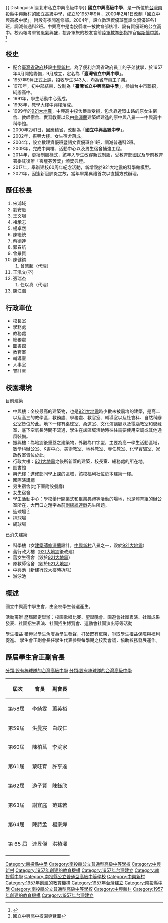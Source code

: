 {{ Distinguish|臺北市私立中興高級中學}}
{{Infobox School
|name           = 國立中興高級中學
|other_name     = National Chung-Hsing Senior High School
| image       = 國立中興高級中學.JPG
| logo        = 國立中興高中校徽.jpg
|motto          = 誠、靜、勤、樸
|established    = 1957年9月（4月17日）
|type           = 國立普通高中
|district       = {{ROC}}[[南投縣|南投縣]][[南投市|南投市]]
|grades         = 三年學制
|principal      = 陳江海(海哥)
|students       = 約1300人
|address        = 54044 南投縣南投市中學路2號
|website        = http://www.chsh.ntct.edu.tw
|area=38,253.37平方公尺|number=049-2331014|coordinates={{Coord|23.9505939|120.6950589|display=inline,title}}|pushpin_map=Taiwan Nantou}}
'''國立中興高級中學'''，是一所位於[[台灣|台灣]][[南投縣|南投縣]][[中興新村|中興新村]]的國立[[高級中學|高級中學]]，成立於1957年9月，2000年2月1日改制「國立中興高級中學」。附設有夜間進修部。2004年，設立數理資優班暨語文資優班各1班，調減普通科2班。中興高中是南投縣唯一被教育部核准、設有資優班的公立高中。校內報考軍警風氣興盛，投身軍旅的校友含前[[陸軍教準部|陸軍教準部]]指揮官[[吳斯懷|吳斯懷]][[中將|中將]]。<ref>{{Cite web|url=http://tep.thu.edu.tw/g03570006/%E5%AF%A6%E5%9C%B0%E5%AD%B8%E7%BF%92/%E8%A6%8B%E7%BF%92%E5%A0%B1%E5%91%8A106.pdf|title=東海大學 105 學年度師資培育中心教學實習課程見習報告彙整|accessdate=2019-01-09|author=羅光欣|date=2016|publisher=|archive-date=2019-01-09|archive-url=https://web.archive.org/web/20190109012403/http://tep.thu.edu.tw/g03570006/%E5%AF%A6%E5%9C%B0%E5%AD%B8%E7%BF%92/%E8%A6%8B%E7%BF%92%E5%A0%B1%E5%91%8A106.pdf|dead-url=no}}</ref>

== 校史 ==
*配合[[臺灣省政府|臺灣省政府]]移設[[中興新村|中興新村]]，為了便利台灣省政府員工的子弟就學，於1957年4月開始籌備，9月成立，定名為「'''臺灣省立中興中學'''」。
*1957年9月正式上課，招收學生343人，均為省府員工子弟。
*1970年，初中部結束，改制為「'''臺灣省立中興高級中學'''」，參加台中市聯招，純辦高中。
*1991年，學生活動中心落成。
*1998年，教學大樓中興樓落成。
*1999年的[[921大地震|921大地震]]，中興高中校舍嚴重受損，包含靠近環山路的原女生宿舍、教師宿舍、實習教室以及由[[修澤蘭|修澤蘭]]建築師建造的原中興八景一－中興高中科學館。
*2000年2月1日，因應[[精省|精省]]，改制為「'''國立中興高級中學'''」。
*2002年，振興大樓、女生宿舍落成。
*2004年，設立數理資優班暨語文資優班各1班，調減普通科2班。
*2009年，完成中興樓、活動中心以及男生宿舍補強工程。
*2014年，更換制服樣式，該年入學生改穿新式制服，受教育部國民及學前教育署委託復辦「杏壇芬芳獎」頒獎典禮。
*2017年，舉辦建校60周年紀念活動，新增毀於921大地震的科學館模型。
*2021年，因逢新冠肺炎之故，當年畢業典禮首次以直播方式辦理。

==歷任校長==
#宋鴻域
#劉安愚
#王文坦
#褚承志
#楊卓然
#陳繼統
#蔡德連
#郭春航
#曾景賢
#陳健鏘
##曾慧超（代理）
#王泓文(卒)
#張瑞杰
##任以真（代理）
#陳江海

== 行政單位 ==
*校長室
*學務處
*教務處
*總務處
*圖書館
*教官室
*輔導室
*人事室
*會計室

== 校園環境 ==
;目前建築
*中興樓：全校最高的建築物，也是[[921大地震|921大地震]]時少數未被震垮的建築，是高二以及高三的教學區，教務處、學務處、教官室、輔導室以及社會科、自然科辦公室皆位於此。地下一樓有[[桌球|桌球]]室、[[柔道|柔道]]室、文化演講廳以及電腦教室和儲藏室，底下空氣長時間不流通，學生在該區域活動時往往需要使用空調或其他通風裝備。
*振興樓：為地震後重蓋之建築物，外觀為ㄇ字型，主要為高一學生活動區域，數學科辦公室、K書中心、美術教室、地科教室、專任教室、化學實驗室、家政教室皆位於此。
*行政大樓：[[921大地震|921大地震]]之後所新蓋的建築，校長室、總務處的所在地。
*圖書館
*興光樓：[[進修部|進修部]]同學上課的區域，該校福利社位於本建築一樓。
*國際演講廳
*男生宿舍(地下室附設餐廳)
*女生宿舍
*學生活動中心：學校舉行開業式和[[畢業典禮|畢業典禮]]等活動的場地，也是體育組的辦公室所在，大門口之題字為前[[副總統|副總統]][[連戰|連戰]]先生所題。
*籃球場 <ref>[http://web.chsh.ntct.edu.tw/editor_model/u_editor_v1.asp?id={74098DCD-BDA8-43E3-9A62-35791ACACFDC}  國立中興高中校園導覽圖]{{Dead link}}</ref>
*排球場
*網球場

;已消失建築
*科學樓（女[[建築師|建築師]][[修澤蘭|修澤蘭]]設計，[[中興新村|中興新村]]八景之一，毀於[[921大地震|921大地震]]）
*舊行政大樓（[[921大地震|921大地震]]後改建）
*舊女生宿舍（毀於[[921大地震|921大地震]]）
*原教師宿舍（毀於[[921大地震|921大地震]]）
*中興池（新建行政大樓時拆除）
*游泳池

== 概述 ==

國立中興高中學生會，由全校學生普選產生。

活動籌辦
歷屆固定舉辦：校園歌唱比賽、聖誕晚會、園遊會社團表演、社團成果發表、社團招生表演、社團招生博覽會、運動會社團演出等等活動

學生權益
積極以學生角度為學生發聲，打破既有框架，爭取學生權益保障與福利促進。
學生會正副會長任學生代表參與每學期之校務會議，協助校務發展運作。

== 歷屆學生會正副會長 ==

[[Category:南投縣中學|Category:南投縣中學]]
[[Category:南投縣公立普通型高級中等學校|Category:南投縣公立普通型高級中等學校]]
[[Category:中興新村|Category:中興新村]]
[[Category:1957年創建的教育機構|Category:1957年創建的教育機構]]
[[Category:1957年台灣建立|Category:1957年台灣建立]]
[[分類:設有棒球隊的台灣高級中學|分類:設有棒球隊的台灣高級中學]]
[[Category:南投縣中學|Category:南投縣中學]]
[[Category:南投縣公立普通型高級中等學校|Category:南投縣公立普通型高級中等學校]]
[[Category:中興新村|Category:中興新村]]
[[Category:1957年創建的教育機構|Category:1957年創建的教育機構]]
[[Category:1957年台灣建立|Category:1957年台灣建立]]
[[分類:設有棒球隊的台灣高級中學|分類:設有棒球隊的台灣高級中學]]
{| class="wikitable"
|-
!屆次
!會長
!副會長
|-
|第58屆
|李綺雯
|蕭英裕
|-
|第59屆
|洪曼宸
|白竣仁
|-
|第60屆
|陳柏菖
|李浣家
|-
|第61屆
|蔡旺育
|許亨達
|-
|第62屆
|游子賢
|陳鈺欣
|-
|第63屆
|謝宜庭
|范莛莙
|-
|第64屆
|陳詩孟
|楊家燁
|-
|第
65
屆
|連昱傑
|洪禎澤
|
|-
|
|

|
|{

== 學生社團 ==
{{div col|3}}
*豹族童軍社
*熱門音樂社
*OPEN將志工社
*弦風吉他社
*羽球社
*籃球社
*排球社
*棒壘社
*桌球社
*多喝水康輔社
*DSC舞蹈研究社
*漫畫研究社
*維尼烘焙社
*滑板社
*校刊社
*救護社
*SAS樂活社
*足球社
*電影研究社
*微電影社
*中興繽樂管樂社
*絲竹國樂社
*什麼啦桌遊社
*攝影社
*模擬聯合國社
{{div col end}}

== 軼事 ==
* 1963年時任[[泰國君主|泰國國王]]的[[普密蓬·阿杜德|蒲美蓬]]曾經訪問台灣，並參觀省政府所在的[[中興新村|中興新村]]，時任省主席[[黃杰_(將軍)|黃杰]]亦親自陪同，當時即在當時的校門前拍照留下身影。<ref>{{Cite news|url=http://news.ltn.com.tw/news/local/paper/1056285|title=中興高中典藏名人 泰王蒲美蓬曾留影|author=陳鳳麗|date=2016-11-28|work=自由時報|accessdate=|archive-date=2019-10-29|archive-url=https://web.archive.org/web/20191029150055/https://news.ltn.com.tw/news/local/paper/1056285|dead-url=no}}</ref>

== 校友 ==
{{main cat|國立中興高級中學校友}}
*[[吳斯懷|吳斯懷]]：[[中華民國陸軍|中華民國陸軍]][[中將|中將]]，曾任[[陸軍六軍團|陸軍六軍團]]指揮官、[[陸軍教準部|陸軍教準部]]指揮官、[[參謀本部|參謀本部]]作戰次長。因曾於2016年赴中參與[[中国共产党|中共]]紀念[[孫中山|孫中山]]150歲[[冥诞|冥誕]]紀念活動並聽取[[党和国家领导人|中國領導人]][[习近平|習近平]]的演講而衍伸出退役將官赴中的爭議。<ref>{{Cite news|url=http://news.ltn.com.tw/news/politics/breakingnews/1883762|title=我國退將吳斯懷等人赴中 竟出席中國官方活動|author=即時新聞／綜合報導|date=2016-11-11|work=自由時報|accessdate=|archive-date=2020-11-29|archive-url=https://web.archive.org/web/20201129102425/https://news.ltn.com.tw/news/politics/breakingnews/1883762|dead-url=no}}</ref>
*[[薛芳|薛芳]]：本名薛永芳，民國60年代[[中國電視公司|中視]]當家[[花旦|花旦]]，曾擔任多部[[八點檔|八點檔]]女主角，現己息影並移民美國
*[[廖峻|廖峻]]：本名廖滋源，歌手、演員、主持人。
*[[孟庭葦|孟庭葦]]：本名陳秀玫，歌手，近年投入佛教及公益活動而淡出歌壇。
*[[莊倍源|莊倍源]]：空軍官校雷虎小組飛官，因駕駛1架AT-3教練機而殉職，成為榮譽校友，校方每年[[母亲节|母亲节]]皆會派出代表探望其母親並致上對其的關心。<ref>{{Cite news|url=http://news.ltn.com.tw/news/life/breakingnews/1143560|title=空官莊倍源英勇殉職 母校辦追思會|author=陳鳳麗|date=2014-10-29|work=自由時報|accessdate=|archive-date=2019-10-12|archive-url=https://web.archive.org/web/20191012163410/https://news.ltn.com.tw/news/life/breakingnews/1143560|dead-url=no}}</ref><ref>{{Cite news|url=http://news.ltn.com.tw/news/life/breakingnews/2423412|title=有洋蔥！ 空官莊倍源捨身救人 學弟妹年年代盡孝道|author=陳鳳麗|date=2018-05-11|work=自由時報|accessdate=|archive-date=2020-05-30|archive-url=https://web.archive.org/web/20200530194945/https://news.ltn.com.tw/news/life/breakingnews/2423412|dead-url=no}}</ref>
*[[陳紀衡|陳紀衡]]：[[集集鎮|集集鎮]]第18、19任鎮長。

== 參考資料 ==
{{reflist}}

== 外部連結 ==
*[http://www.chsh.ntct.edu.tw 國立中興高級中學]{{Wayback|url=http://www.chsh.ntct.edu.tw/ |date=20051219043401 }}

{{南投縣高級中等學校列表}}

[[Category:南投縣中學|Category:南投縣中學]]
[[Category:南投縣公立普通型高級中等學校|Category:南投縣公立普通型高級中等學校]]
[[Category:中興新村|Category:中興新村]]
[[Category:1957年創建的教育機構|Category:1957年創建的教育機構]]
[[Category:1957年台灣建立|Category:1957年台灣建立]]
[[分類:設有棒球隊的台灣高級中學|分類:設有棒球隊的台灣高級中學]]
|}